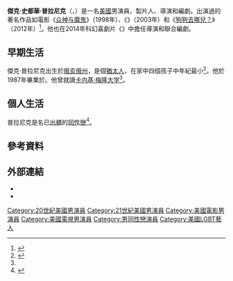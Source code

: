 {{noteTA
|G1=Movie
|G2=Tv
|G3=Show
|T=zh-tw:傑克·普拉尼克;zh-cn:杰克·普罗特尼克;
|1=zh-tw:普拉尼克;zh-cn:普罗特尼克;
}}
{{Infobox entertainer
| type         = 男演員
| name         = 傑克·普拉尼克
| foreignname  = Jack Plotnick
| image        = 
| caption      = 
| birth_name   = 傑克·史都華·普拉尼克<br>（Jack Stuart Plotnick）
| birth_date   = {{Birth date and age|1968|10|30}}
| birth_place  = {{USA}}[[俄亥俄州|俄亥俄州]]，{{le|沃辛頓 (俄亥俄州)|Worthington, Ohio|沃辛頓}}
| education    = 
| occupation   = 演員，製片人，導演，編劇
| yearsactive  = 1995年至今
}}
'''傑克·史都華·普拉尼克'''（{{lang-en|Jack Stuart Plotnick}}，{{bd|1968年|10月30日}}）是一名[[美國|美國]]男演員、製片人、導演和編劇。出演過的著名作品如電影《[[众神与魔鬼|众神与魔鬼]]》（1998年）、《{{le|风尘三荡女|Girls Will Be Girls (film)}}》（2003年）和《[[狗狗去哪兒？|狗狗去哪兒？]]》（2012年）<ref name="UPROXX(2013-01-18)">{{cite web|url=https://uproxx.com/filmdrunk/trailer-wrong-cops-dr-oizo-quentin-dupieux/|title=Daily Weirdness: Quentin Dupieux’s ‘Wrong’ and ‘Wrong Cops’, with Marilyn Manson|last=Mancini|first=Vince|work={{le|UPROXX|UPROXX}}|date=2013-01-18|accessdate=2020-10-18|archive-url=https://web.archive.org/web/20160322005750/https://uproxx.com/filmdrunk/trailer-wrong-cops-dr-oizo-quentin-dupieux/|archive-date=2016-03-22|dead-url=no}}</ref>。他也在2014年科幻喜劇片《{{le|76號太空站|Space Station 76}}》中擔任導演和聯合編劇。

== 早期生活 ==
傑克·普拉尼克出生於[[俄亥俄州|俄亥俄州]]{{le|沃辛頓 (俄亥俄州)|Worthington, Ohio|沃辛頓}}，是個[[猶太人|猶太人]]，在家中四個孩子中年紀最小<ref name="BroadwayWorld(2006-01-29)">{{cite web|url=https://www.broadwayworld.com/article/Q-A-with-Jack-PlotnickComedian-Actor-and-Acting-Guru-20060129|title=Q & A with Jack Plotnick--Comedian, Actor and Acting Guru|last=Cantu|first=Maya|work=BroadwayWorld|date=2006-01-29|accessdate=2020-10-18|archive-date=2019-05-13|archive-url=https://web.archive.org/web/20190513141817/https://www.broadwayworld.com/article/Q-A-with-Jack-PlotnickComedian-Actor-and-Acting-Guru-20060129|dead-url=no}}</ref>。他於1987年畢業於{{le|湯瑪斯·沃辛頓高中|Thomas Worthington High School|沃辛頓高中}}。他曾就讀[[卡内基·梅隆大学|卡内基·梅隆大学]]<ref name="BroadwayWorld(2006-01-29)" />。

== 個人生活 ==
普拉尼克是名已[[出櫃|出櫃]]的[[同性戀|同性戀]]<ref>{{cite web|url=http://www.brainsofminerva.com/2011/06/21/acting/jack-plotnick-on-acting-straight/|title=Jack Plotnick on Acting ‘Straight’|author=Special Guest|work=Brains of Minerva|date=2011-01-21|accessdate=2020-10-18|archive-date=2019-05-02|archive-url=https://web.archive.org/web/20190502174001/http://www.brainsofminerva.com/2011/06/21/acting/jack-plotnick-on-acting-straight/|dead-url=no}}</ref>。

== 參考資料 ==
{{Reflist|30em}}

== 外部連結 ==
* {{Official site|http://www.jackplotnick.com/}}
* {{IMDb name|0687443}}

{{Authority control}}
{{DEFAULTSORT:Plotnick, Jack}}
[[Category:20世紀美國男演員|Category:20世紀美國男演員]]
[[Category:21世紀美國男演員|Category:21世紀美國男演員]]
[[Category:美國電影男演員|Category:美國電影男演員]]
[[Category:美國電視男演員|Category:美國電視男演員]]
[[Category:男同性戀演員|Category:男同性戀演員]]
[[Category:美國LGBT藝人|Category:美國LGBT藝人]]